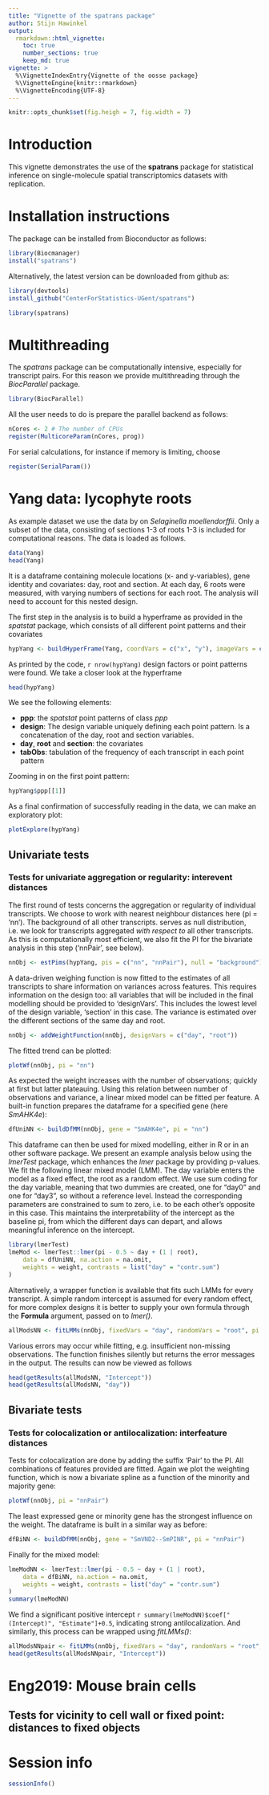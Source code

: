 ```yaml
---
title: "Vignette of the spatrans package"
author: Stijn Hawinkel
output: 
  rmarkdown::html_vignette:
    toc: true
    number_sections: true
    keep_md: true
vignette: >
  %\VignetteIndexEntry{Vignette of the oosse package}
  %\VignetteEngine{knitr::rmarkdown}
  %\VignetteEncoding{UTF-8}
---
```


```r
knitr::opts_chunk$set(fig.heigh = 7, fig.width = 7)
```

# Introduction

This vignette demonstrates the use of the __spatrans__ package for statistical inference on single-molecule spatial transcriptomics datasets with replication.

\setcounter{tocdepth}{5}
\tableofcontents

# Installation instructions

The package can be installed from Bioconductor as follows:

```r
library(Biocmanager)
install("spatrans")
```

Alternatively, the latest version can be downloaded from github as:

```r
library(devtools)
install_github("CenterForStatistics-UGent/spatrans")
```

```r
library(spatrans)
```

# Multithreading

The _spatrans_ package can be computationally intensive, especially for transcript pairs. For this reason we provide multithreading through the _BiocParallel_ package. 

```r
library(BiocParallel)
```

All the user needs to do is prepare the parallel backend as follows:

```r
nCores <- 2 # The number of CPUs
register(MulticoreParam(nCores, prog))
```

For serial calculations, for instance if memory is limiting, choose

```r
register(SerialParam())
```

# Yang data: lycophyte roots

As example dataset we use the data by \textcite{Yang2023} on _Selaginella moellendorffii_. Only a subset of the data, consisting of sections 1-3 of roots 1-3 is included for computational reasons. The data is loaded as follows.

```r
data(Yang)
head(Yang)
```

It is a dataframe containing molecule locations (x- and y-variables), gene identity and covariates: day, root and section. At each day, 6 roots were measured, with varying numbers of sections for each root. The analysis will need to account for this nested design.

The first step in the analysis is to build a hyperframe as provided in the _spatstat_ package, which consists of all different point patterns and their covariates

```r
hypYang <- buildHyperFrame(Yang, coordVars = c("x", "y"), imageVars = c("day", "root", "section"))
```

As printed by the code, `r nrow(hypYang)` design factors or point patterns were found. We take a closer look at the hyperframe

```r
head(hypYang)
```

We see the following elements:

 - __ppp__: the _spatstat_ point patterns of class _ppp_
 - __design__: The design variable uniquely defining each point pattern. Is a concatenation of the day, root and section variables.
 - __day__, __root__ and __section__: the covariates
 - __tabObs__: tabulation of the frequency of each transcript in each point pattern
 
 Zooming in on the first point pattern:
 
```r
hypYang$ppp[[1]]
```

As a final confirmation of successfully reading in the data, we can make an exploratory plot:

```r
plotExplore(hypYang)
```

## Univariate tests

### Tests for univariate aggregation or regularity: interevent distances

The first round of tests concerns the aggregation or regularity of individual transcripts. We choose to work with nearest neighbour distances here (pi = 'nn'). The background of all other transcripts. serves as null distribution, i.e. we look for transcripts aggregated _with respect to_ all other transcripts. As this is computationally most efficient, we also fit the PI for the bivariate analysis in this step ('nnPair', see below).

```r
nnObj <- estPims(hypYang, pis = c("nn", "nnPair"), null = "background")
```

A data-driven weighing function is now fitted to the estimates of all transcripts to share information on variances across features. This requires information on the design too: all variables that will be included in the final modelling should be provided to 'designVars'. This includes the lowest level of the design variable, 'section' in this case. The variance is estimated over the different sections of the same day and root.

```r
nnObj <- addWeightFunction(nnObj, designVars = c("day", "root"))
```

The fitted trend can be plotted:

```r
plotWf(nnObj, pi = "nn")
```

As expected the weight increases with the number of observations; quickly at first but latter plateauing. Using this relation between number of observations and variance, a linear mixed model can be fitted per feature. A built-in function prepares the dataframe for a specified gene (here _SmAHK4e_):

```r
dfUniNN <- buildDfMM(nnObj, gene = "SmAHK4e", pi = "nn")
```

This dataframe can then be used for mixed modelling, either in R or in an other software package. We present an example analysis below using the _lmerTest_ package, which enhances the _lmer_ package by providing p-values. We fit the following linear mixed model (LMM). The day variable enters the model as a fixed effect, the root as a random effect. We use sum coding for the day variable, meaning that two dummies are created, one for "day0" and one for "day3", so without a reference level. Instead the corresponding parameters are constrained to sum to zero, i.e. to be each other's opposite in this case. This maintains the interpretability of the intercept as the baseline pi, from which the different days can depart, and allows meaningful inference on the intercept.

```r
library(lmerTest)
lmeMod <- lmerTest::lmer(pi - 0.5 ~ day + (1 | root),
    data = dfUniNN, na.action = na.omit,
    weights = weight, contrasts = list("day" = "contr.sum")
)
```

Alternatively, a wrapper function is available that fits such LMMs 
for every transcript. A simple random intercept is assumed 
for every random effect, for more complex designs it is better to supply
your own formula through the __Formula__ argument, passed on to _lmer()_.

```r
allModsNN <- fitLMMs(nnObj, fixedVars = "day", randomVars = "root", pi = "nn")
```

Various errors may occur while fitting, e.g. insufficient non-missing observations. The function finishes silently but returns the error messages in the output. The results can now be viewed as follows

```r
head(getResults(allModsNN, "Intercept"))
head(getResults(allModsNN, "day"))
```

## Bivariate tests

### Tests for colocalization or antilocalization: interfeature distances

Tests for colocalization are done by adding the suffix 'Pair' to the PI. All combinations of features provided are fitted. 
Again we plot the weighting function, which is now a bivariate spline as a function of the minority and majority gene:

```r
plotWf(nnObj, pi = "nnPair")
```

The least expressed gene or minority gene has the strongest influence on the weight. The dataframe is built in a similar way as before:

```r
dfBiNN <- buildDfMM(nnObj, gene = "SmVND2--SmPINR", pi = "nnPair")
```

Finally for the mixed model:

```r
lmeModNN <- lmerTest::lmer(pi - 0.5 ~ day + (1 | root),
    data = dfBiNN, na.action = na.omit,
    weights = weight, contrasts = list("day" = "contr.sum")
)
summary(lmeModNN)
```

We find a significant positive intercept `r summary(lmeModNN)$coef["(Intercept)", "Estimate"]+0.5`, indicating strong antilocalization. And similarly, this process can be wrapped using _fitLMMs()_:

```r
allModsNNpair <- fitLMMs(nnObj, fixedVars = "day", randomVars = "root", pi = "nnPair")
head(getResults(allModsNNpair, "Intercept"))
```

# Eng2019: Mouse brain cells

## Tests for vicinity to cell wall or fixed point: distances to fixed objects
 
# Session info

```r
sessionInfo()
```
